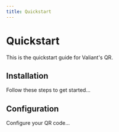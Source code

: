 ```yaml
---
title: Quickstart
---
```


# Quickstart

This is the quickstart guide for Valiant's QR.

## Installation

Follow these steps to get started...

## Configuration

Configure your QR code...

